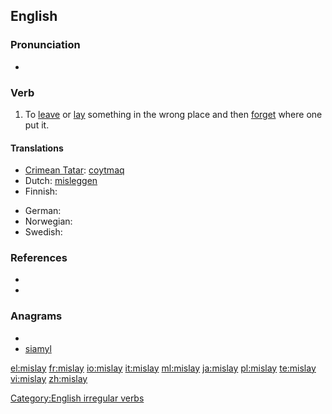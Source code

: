 ==English==

===Pronunciation===
* {{IPA|/'mɪsleɪ/}}
*: {{rhymes|eɪ}}

===Verb===
{{en-verb|mislays|mislaying|mislaid}}

# To [[leave]] or [[lay]] something in the wrong place and then [[forget]] where one put it.

====Translations====
{{trans-top|To leave something in the wrong place and then forget where one put it}}
* [[Crimean Tatar]]: [[coytmaq]]
* Dutch: [[misleggen]]
* Finnish: {{t-|fi|hukata}}
{{trans-mid}}
* German: {{t+|de|verlegen}}
* Norwegian: {{t-|no|forlegge}}
* Swedish: {{t+|sv|förlägga}}
{{trans-bottom}}

===References===
* {{R:Century 1911}}
* {{R:Webster 1913}}

===Anagrams===
* {{alphagram|ailmsy}}
* [[siamyl#English|siamyl]]

[[Category:English irregular verbs]]

[[el:mislay]]
[[fr:mislay]]
[[io:mislay]]
[[it:mislay]]
[[ml:mislay]]
[[ja:mislay]]
[[pl:mislay]]
[[te:mislay]]
[[vi:mislay]]
[[zh:mislay]]
